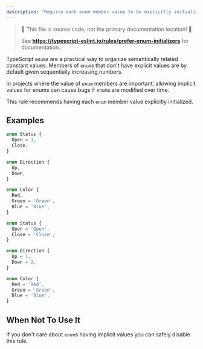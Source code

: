 ```yaml
---
description: 'Require each enum member value to be explicitly initialized.'
---
```



> 🛑 This file is source code, not the primary documentation location! 🛑
>
> See **https://typescript-eslint.io/rules/prefer-enum-initializers** for documentation.

TypeScript `enum`s are a practical way to organize semantically related constant values.
Members of `enum`s that don't have explicit values are by default given sequentially increasing numbers.

In projects where the value of `enum` members are important, allowing implicit values for enums can cause bugs if `enum`s are modified over time.

This rule recommends having each `enum` member value explicitly initialized.

## Examples

<Tabs>
<TabItem value="❌ Incorrect">

```ts
enum Status {
  Open = 1,
  Close,
}

enum Direction {
  Up,
  Down,
}

enum Color {
  Red,
  Green = 'Green',
  Blue = 'Blue',
}
```

</TabItem>
<TabItem value="✅ Correct">

```ts
enum Status {
  Open = 'Open',
  Close = 'Close',
}

enum Direction {
  Up = 1,
  Down = 2,
}

enum Color {
  Red = 'Red',
  Green = 'Green',
  Blue = 'Blue',
}
```

</TabItem>
</Tabs>

## When Not To Use It

If you don't care about `enum`s having implicit values you can safely disable this rule.
